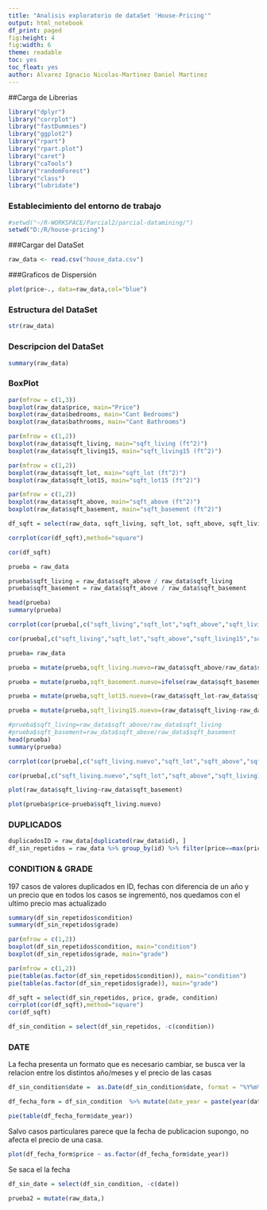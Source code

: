 ```yaml
---
title: "Analisis exploratorio de dataSet 'House-Pricing'"
output: html_notebook
df_print: paged
fig:height: 4
fig:width: 6
theme: readable
toc: yes
toc_float: yes
author: Alvarez Ignacio Nicolas-Martinez Daniel Martinez
---
```



##Carga de Librerias
```r
library("dplyr")
library("corrplot")
library("fastDummies")
library("ggplot2")
library("rpart")
library("rpart.plot")
library("caret")
library("caTools")
library("randomForest")
library("class")
library("lubridate")
```
### Establecimiento del entorno de trabajo
```r
#setwd("~/R-WORKSPACE/Parcial2/parcial-datamining/")
setwd("D:/R/house-pricing")
```

###Cargar del DataSet
```r

raw_data <- read.csv("house_data.csv")
```

###Graficos de Dispersión
```r

plot(price~., data=raw_data,col="blue")
```

### Estructura del DataSet
```r
str(raw_data)
```

### Descripcion del DataSet
```r
summary(raw_data)
```

### BoxPlot

```r
par(mfrow = c(1,3))
boxplot(raw_data$price, main="Price")
boxplot(raw_data$bedrooms, main="Cant Bedrooms")
boxplot(raw_data$bathrooms, main="Cant Bathrooms")
```

```r
par(mfrow = c(1,2))
boxplot(raw_data$sqft_living, main="sqft_living (ft^2)")
boxplot(raw_data$sqft_living15, main="sqft_living15 (ft^2)")
```

```r
par(mfrow = c(1,2))
boxplot(raw_data$sqft_lot, main="sqft_lot (ft^2)")
boxplot(raw_data$sqft_lot15, main="sqft_lot15 (ft^2)")
```

```r
par(mfrow = c(1,2))
boxplot(raw_data$sqft_above, main="sqft_above (ft^2)")
boxplot(raw_data$sqft_basement, main="sqft_basement (ft^2)")
```


```r
df_sqft = select(raw_data, sqft_living, sqft_lot, sqft_above, sqft_living15, sqft_lot15, sqft_basement)

corrplot(cor(df_sqft),method="square")

cor(df_sqft)

```


```r

prueba = raw_data

prueba$sqft_living = raw_data$sqft_above / raw_data$sqft_living
prueba$sqft_basement = raw_data$sqft_above / raw_data$sqft_basement

head(prueba)
summary(prueba)

corrplot(cor(prueba[,c("sqft_living","sqft_lot","sqft_above","sqft_living15","sqft_lot15","sqft_basement")]),method="square")

cor(prueba[,c("sqft_living","sqft_lot","sqft_above","sqft_living15","sqft_lot15","sqft_basement")])

```

```r

prueba= raw_data

prueba = mutate(prueba,sqft_living.nuevo=raw_data$sqft_above/raw_data$sqft_living)

prueba = mutate(prueba,sqft_basement.nuevo=ifelse(raw_data$sqft_basement>0,raw_data$sqft_above/raw_data$sqft_basement,0))

prueba = mutate(prueba,sqft_lot15.nuevo=(raw_data$sqft_lot-raw_data$sqft_lot15)/raw_data$sqft_lot)

prueba = mutate(prueba,sqft_living15.nuevo=(raw_data$sqft_living-raw_data$sqft_living15)/raw_data$sqft_living)

#prueba$sqft_living=raw_data$sqft_above/raw_data$sqft_living
#prueba$sqft_basement=raw_data$sqft_above/raw_data$sqft_basement
head(prueba)
summary(prueba)

corrplot(cor(prueba[,c("sqft_living.nuevo","sqft_lot","sqft_above","sqft_living15.nuevo","sqft_lot15.nuevo","sqft_basement.nuevo")]),method="square")

cor(prueba[,c("sqft_living.nuevo","sqft_lot","sqft_above","sqft_living15.nuevo","sqft_lot15.nuevo","sqft_basement.nuevo")])

plot(raw_data$sqft_living~raw_data$sqft_basement)

```

```r
plot(prueba$price~prueba$sqft_living.nuevo)
```

### DUPLICADOS

```r
duplicadosID = raw_data[duplicated(raw_data$id), ]
df_sin_repetidos = raw_data %>% group_by(id) %>% filter(price==max(price))

```

### CONDITION & GRADE
197 casos de valores duplicados en ID, fechas con diferencia de un año y un precio que en todos los casos se ingrementó, nos quedamos con el ultimo precio mas actualizado
```r
summary(df_sin_repetidos$condition)
summary(df_sin_repetidos$grade)
```

```r
par(mfrow = c(1,2))
boxplot(df_sin_repetidos$condition, main="condition")
boxplot(df_sin_repetidos$grade, main="grade")
```
```r
par(mfrow = c(1,2))
pie(table(as.factor(df_sin_repetidos$condition)), main="condition")
pie(table(as.factor(df_sin_repetidos$grade)), main="grade")
```

```r

df_sqft = select(df_sin_repetidos, price, grade, condition)
corrplot(cor(df_sqft),method="square")
cor(df_sqft)

```

```r
df_sin_condition = select(df_sin_repetidos, -c(condition))
```

### DATE

La fecha presenta un formato que es necesario cambiar, se busca ver la relacion entre los distintos año/meses y el precio de las casas

```r
df_sin_condition$date =  as.Date(df_sin_condition$date, format = "%Y%m%dT000000")

df_fecha_form = df_sin_condition  %>% mutate(date_year = paste(year(date), month(date), sep="/"))
```

```r
pie(table(df_fecha_form$date_year))
```

Salvo casos particulares parece que la fecha de publicacion supongo, no afecta el precio de una casa.
```r
plot(df_fecha_form$price ~ as.factor(df_fecha_form$date_year))
```

Se saca el la fecha

```r
df_sin_date = select(df_sin_condition, -c(date))
```


```r
prueba2 = mutate(raw_data,)
```


